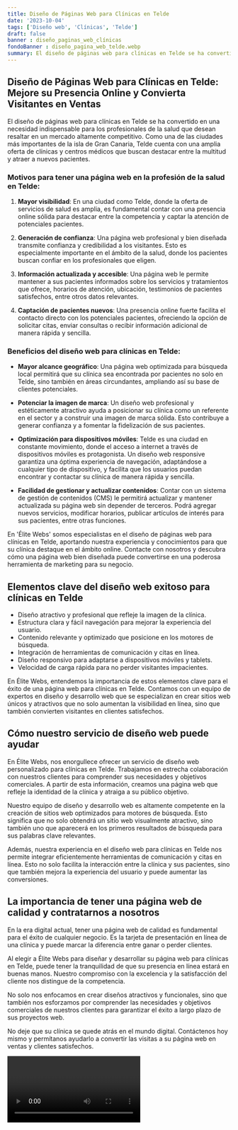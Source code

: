 ```yaml
---
title: Diseño de Páginas Web para Clínicas en Telde
date: '2023-10-04'
tags: ['Diseño web', 'Clínicas', 'Telde']
draft: false
banner : diseño_paginas_web_clínicas
fondoBanner : diseño_pagina_web_telde.webp
summary: El diseño de páginas web para clínicas en Telde se ha convertido en una necesidad indispensable para los profesionales de la salud que desean resaltar en un mercado altamente competitivo. Como una de las ciudades más importantes de la isla de Gran Canaria, Telde cuenta con una amplia oferta de clínicas y centros médicos que buscan destacar entre la multitud y atraer a nuevos pacientes.
---
```


## Diseño de Páginas Web para Clínicas en Telde: Mejore su Presencia Online y Convierta Visitantes en Ventas

El diseño de páginas web para clínicas en Telde se ha convertido en una necesidad indispensable para los profesionales de la salud que desean resaltar en un mercado altamente competitivo. Como una de las ciudades más importantes de la isla de Gran Canaria, Telde cuenta con una amplia oferta de clínicas y centros médicos que buscan destacar entre la multitud y atraer a nuevos pacientes.

### Motivos para tener una página web en la profesión de la salud en Telde:

1. **Mayor visibilidad**: En una ciudad como Telde, donde la oferta de servicios de salud es amplia, es fundamental contar con una presencia online sólida para destacar entre la competencia y captar la atención de potenciales pacientes.

2. **Generación de confianza**: Una página web profesional y bien diseñada transmite confianza y credibilidad a los visitantes. Esto es especialmente importante en el ámbito de la salud, donde los pacientes buscan confiar en los profesionales que eligen.

3. **Información actualizada y accesible**: Una página web le permite mantener a sus pacientes informados sobre los servicios y tratamientos que ofrece, horarios de atención, ubicación, testimonios de pacientes satisfechos, entre otros datos relevantes.

4. **Captación de pacientes nuevos**: Una presencia online fuerte facilita el contacto directo con los potenciales pacientes, ofreciendo la opción de solicitar citas, enviar consultas o recibir información adicional de manera rápida y sencilla.

### Beneficios del diseño web para clínicas en Telde:

- **Mayor alcance geográfico**: Una página web optimizada para búsqueda local permitirá que su clínica sea encontrada por pacientes no solo en Telde, sino también en áreas circundantes, ampliando así su base de clientes potenciales.

- **Potenciar la imagen de marca**: Un diseño web profesional y estéticamente atractivo ayuda a posicionar su clínica como un referente en el sector y a construir una imagen de marca sólida. Esto contribuye a generar confianza y a fomentar la fidelización de sus pacientes.

- **Optimización para dispositivos móviles**: Telde es una ciudad en constante movimiento, donde el acceso a internet a través de dispositivos móviles es protagonista. Un diseño web responsive garantiza una óptima experiencia de navegación, adaptándose a cualquier tipo de dispositivo, y facilita que los usuarios puedan encontrar y contactar su clínica de manera rápida y sencilla.

- **Facilidad de gestionar y actualizar contenidos**: Contar con un sistema de gestión de contenidos (CMS) le permitirá actualizar y mantener actualizada su página web sin depender de terceros. Podrá agregar nuevos servicios, modificar horarios, publicar artículos de interés para sus pacientes, entre otras funciones.

En 'Élite Webs' somos especialistas en el diseño de páginas web para clínicas en Telde, aportando nuestra experiencia y conocimientos para que su clínica destaque en el ámbito online. Contacte con nosotros y descubra cómo una página web bien diseñada puede convertirse en una poderosa herramienta de marketing para su negocio.

<GifSeo />

<Cta />

## Elementos clave del diseño web exitoso para clínicas en Telde

- Diseño atractivo y profesional que refleje la imagen de la clínica.
- Estructura clara y fácil navegación para mejorar la experiencia del usuario.
- Contenido relevante y optimizado que posicione en los motores de búsqueda.
- Integración de herramientas de comunicación y citas en línea.
- Diseño responsivo para adaptarse a dispositivos móviles y tablets.
- Velocidad de carga rápida para no perder visitantes impacientes.

En Élite Webs, entendemos la importancia de estos elementos clave para el éxito de una página web para clínicas en Telde. Contamos con un equipo de expertos en diseño y desarrollo web que se especializan en crear sitios web únicos y atractivos que no solo aumentan la visibilidad en línea, sino que también convierten visitantes en clientes satisfechos.

## Cómo nuestro servicio de diseño web puede ayudar

En Élite Webs, nos enorgullece ofrecer un servicio de diseño web personalizado para clínicas en Telde. Trabajamos en estrecha colaboración con nuestros clientes para comprender sus necesidades y objetivos comerciales. A partir de esta información, creamos una página web que refleje la identidad de la clínica y atraiga a su público objetivo.

Nuestro equipo de diseño y desarrollo web es altamente competente en la creación de sitios web optimizados para motores de búsqueda. Esto significa que no solo obtendrá un sitio web visualmente atractivo, sino también uno que aparecerá en los primeros resultados de búsqueda para sus palabras clave relevantes.

Además, nuestra experiencia en el diseño web para clínicas en Telde nos permite integrar eficientemente herramientas de comunicación y citas en línea. Esto no solo facilita la interacción entre la clínica y sus pacientes, sino que también mejora la experiencia del usuario y puede aumentar las conversiones.

## La importancia de tener una página web de calidad y contratarnos a nosotros

En la era digital actual, tener una página web de calidad es fundamental para el éxito de cualquier negocio. Es la tarjeta de presentación en línea de una clínica y puede marcar la diferencia entre ganar o perder clientes.

Al elegir a Élite Webs para diseñar y desarrollar su página web para clínicas en Telde, puede tener la tranquilidad de que su presencia en línea estará en buenas manos. Nuestro compromiso con la excelencia y la satisfacción del cliente nos distingue de la competencia.

No solo nos enfocamos en crear diseños atractivos y funcionales, sino que también nos esforzamos por comprender las necesidades y objetivos comerciales de nuestros clientes para garantizar el éxito a largo plazo de sus proyectos web.

No deje que su clínica se quede atrás en el mundo digital. Contáctenos hoy mismo y permítanos ayudarlo a convertir las visitas a su página web en ventas y clientes satisfechos.

<Video />

<CtaBot job='Clínicas' city='Telde'/>

<Gmaps query='Telde+españa+maps' />